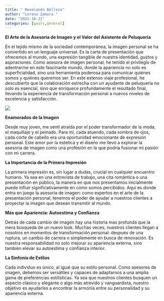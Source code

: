 ```yaml
---
title: " Revelando Belleza"
author: "Lorena Zamora "
date: "2022-10-21"
categories: [goals,general]
---
```


**El Arte de la Asesoría de Imagen y el Valor del Asistente de Peluquería**

En el tejido mismo de la sociedad contemporánea, la imagen personal se ha convertido en un lenguaje universal. Es la carta de presentación que ofrecemos al mundo, una expresión tangible de nuestra identidad, gustos y aspiraciones. Como asesora de imagen personal, he tenido el privilegio de adentrarme en este fascinante mundo, donde la apariencia no solo es superficialidad, sino una herramienta poderosa para comunicar quiénes somos y quiénes queremos ser. En este extenso viaje profesional, he descubierto que la colaboración estrecha con un ayudante de peluquería no solo es esencial, sino que enriquece profundamente el resultado final, llevando la experiencia de transformación personal a nuevos niveles de excelencia y satisfacción.

![](/images/1A.jpg)

**Enamorados de la Imagen**

Desde muy joven, me sentí atraída por el poder transformador de la moda, el maquillaje y el peinado. Para mí, cada atuendo, cada sombra de ojos, cada corte de cabello era una oportunidad emocionante de expresión personal. Este amor por la estética y el diseño me llevó a explorar la asesoría de imagen como una profesión en la que podría fusionar mi pasión con mi carrera.

**La Importancia de la Primera Impresión**

La primera impresión es, sin lugar a dudas, crucial en cualquier encuentro humano. Ya sea en una entrevista de trabajo, una cita romántica o una presentación en público, la manera en que nos presentamos inicialmente puede influir significativamente en cómo somos percibidos. Aquí es donde entra en juego la asesoría de imagen: como expertos en el arte de la presentación personal, tenemos el poder de ayudar a nuestros clientes a proyectar la imagen que desean transmitir al mundo.

**Más que Apariencia: Autoestima y Confianza**

Detrás de cada cambio de imagen hay una historia más profunda que la mera búsqueda de un nuevo look. Muchas veces, nuestros clientes llegan a nosotros en momentos de transformación personal: después de una ruptura, un cambio de carrera o simplemente en busca de renovación. Es nuestra responsabilidad no solo mejorar su apariencia externa, sino también elevar su autoestima y confianza interior.

**La Sinfonía de Estilos**

Cada individuo es único, al igual que su estilo personal. Como asesores de imagen, debemos ser versátiles y capaces de adaptarnos a una amplia gama de preferencias estilísticas. Ya sea que nuestros clientes busquen un aspecto clásico y elegante o algo más atrevido y vanguardista, nuestro objetivo es ayudarles a encontrar la armonía entre su personalidad y su apariencia externa.
